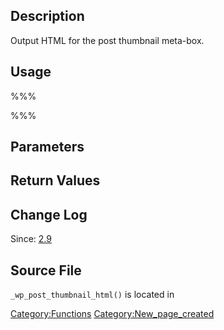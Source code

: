 == Description ==

Output HTML for the post thumbnail meta-box.

== Usage ==

%%%<?php _wp_post_thumbnail_html( $thumbnail_id ); ?>%%%

== Parameters ==

{{Parameter|$thumbnail_id|int|ID of the attachment used for thumbnail|optional|null}}

== Return Values ==

{{Return||string|html}}

== Change Log ==

Since: [[Version 2.9|2.9]]

== Source File ==

<tt>_wp_post_thumbnail_html()</tt> is located in {{Trac|wp-admin/includes/post.php}}

[[Category:Functions]]

[[Category:New_page_created]]